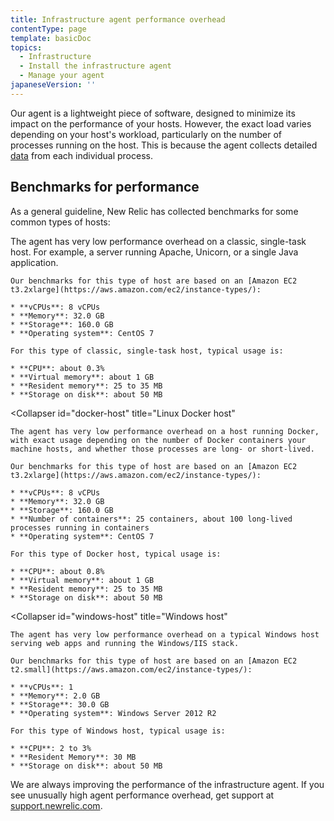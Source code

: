 ```yaml
---
title: Infrastructure agent performance overhead
contentType: page
template: basicDoc
topics:
  - Infrastructure
  - Install the infrastructure agent
  - Manage your agent
japaneseVersion: ''
---
```


Our agent is a lightweight piece of software, designed to minimize its impact on the performance of your hosts. However, the exact load varies depending on your host's workload, particularly on the number of processes running on the host. This is because the agent collects detailed [data](/docs/data-analysis/metrics/analyze-your-metrics/data-collection-metric-timeslice-event-data#event-data) from each individual process.

## Benchmarks for performance

As a general guideline, New Relic has collected benchmarks for some common types of hosts:

<CollapserGroup>
  <Collapser
    id="single-task"
    title="Linux single-task host"
  >
    The agent has very low performance overhead on a classic, single-task host. For example, a server running Apache, Unicorn, or a single Java application.

    Our benchmarks for this type of host are based on an [Amazon EC2 t3.2xlarge](https://aws.amazon.com/ec2/instance-types/):

    * **vCPUs**: 8 vCPUs
    * **Memory**: 32.0 GB
    * **Storage**: 160.0 GB
    * **Operating system**: CentOS 7

    For this type of classic, single-task host, typical usage is:

    * **CPU**: about 0.3%
    * **Virtual memory**: about 1 GB
    * **Resident memory**: 25 to 35 MB
    * **Storage on disk**: about 50 MB
  </Collapser>

  <Collapser
    id="docker-host"
    title="Linux Docker host"
  >
    The agent has very low performance overhead on a host running Docker, with exact usage depending on the number of Docker containers your machine hosts, and whether those processes are long- or short-lived.

    Our benchmarks for this type of host are based on an [Amazon EC2 t3.2xlarge](https://aws.amazon.com/ec2/instance-types/):

    * **vCPUs**: 8 vCPUs
    * **Memory**: 32.0 GB
    * **Storage**: 160.0 GB
    * **Number of containers**: 25 containers, about 100 long-lived processes running in containers
    * **Operating system**: CentOS 7

    For this type of Docker host, typical usage is:

    * **CPU**: about 0.8%
    * **Virtual memory**: about 1 GB
    * **Resident memory**: 25 to 35 MB
    * **Storage on disk**: about 50 MB
  </Collapser>

  <Collapser
    id="windows-host"
    title="Windows host"
  >
    The agent has very low performance overhead on a typical Windows host serving web apps and running the Windows/IIS stack.

    Our benchmarks for this type of host are based on an [Amazon EC2 t2.small](https://aws.amazon.com/ec2/instance-types/):

    * **vCPUs**: 1
    * **Memory**: 2.0 GB
    * **Storage**: 30.0 GB
    * **Operating system**: Windows Server 2012 R2

    For this type of Windows host, typical usage is:

    * **CPU**: 2 to 3%
    * **Resident Memory**: 30 MB
    * **Storage on disk**: about 50 MB
  </Collapser>
</CollapserGroup>

We are always improving the performance of the infrastructure agent. If you see unusually high agent performance overhead, get support at [support.newrelic.com](https://support.newrelic.com).
